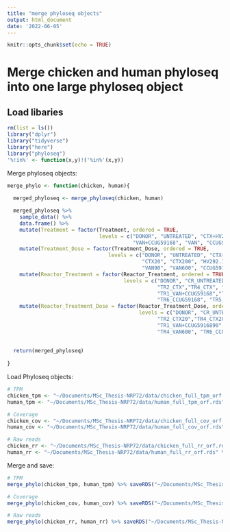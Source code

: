 ```yaml
---
title: "merge phyloseq objects"
output: html_document
date: '2022-06-05'
---
```


```r
knitr::opts_chunk$set(echo = TRUE)
```

# Merge chicken and human phyloseq into one large phyloseq object

## Load libaries

```r
rm(list = ls())
library("dplyr")
library("tidyverse")
library("here")
library("phyloseq")
'%!in%' <- function(x,y)!('%in%'(x,y))
```


Merge phyloseq objects:

```r
merge_phylo <- function(chicken, human){
  
  merged_phyloseq <- merge_phyloseq(chicken, human)

  merged_phyloseq %>% 
    sample_data() %>% 
    data.frame() %>% 
    mutate(Treatment = factor(Treatment, ordered = TRUE, 
                              levels = c("DONOR", "UNTREATED", "CTX+HV292.1", "CTX", "HV292.1", 
                                         "VAN+CCUG59168", "VAN", "CCUG59168"))) %>%
    mutate(Treatment_Dose = factor(Treatment_Dose, ordered = TRUE, 
                                 levels = c("DONOR", "UNTREATED", "CTX+HV292.120", "CTX+HV292.1200",
                                            "CTX20", "CTX200", "HV292.1", "VAN+CCUG5916890", "VAN+CCUG59168600",
                                            "VAN90", "VAN600", "CCUG59168"))) %>%
    mutate(Reactor_Treatment = factor(Reactor_Treatment, ordered = TRUE, 
                                      levels = c("DONOR", "CR_UNTREATED", "TR1_CTX+HV292.1","TR3_CTX+HV292.1", 
                                                 "TR2_CTX","TR4_CTX", "TR3_HV292.1", "TR5_HV292.1", "TR5_VAN+CCUG59168",
                                                 "TR1_VAN+CCUG59168","TR3_VAN+CCUG59168", "TR4_VAN","TR2_VAN", 
                                                 "TR6_CCUG59168", "TR5_CCUG59168"))) %>%
    mutate(Reactor_Treatment_Dose = factor(Reactor_Treatment_Dose, ordered = TRUE,
                                           levels = c("DONOR", "CR_UNTREATED", "TR1_CTX+HV292.120","TR3_CTX+HV292.1200", 
                                                 "TR2_CTX20","TR4_CTX200", "TR3_HV292.1", "TR5_HV292.1", "TR5_VAN+CCUG5916890",
                                                 "TR1_VAN+CCUG5916890","TR3_VAN+CCUG59168600", "TR4_VAN90","TR2_VAN90", 
                                                 "TR4_VAN600", "TR6_CCUG59168", "TR5_CCUG59168"))) -> sample_data(merged_phyloseq) 
    
  
  return(merged_phyloseq)
  
}


```

Load Phyloseq objects:

```r
# TPM
chicken_tpm <- "~/Documents/MSc_Thesis-NRP72/data/chicken_full_tpm_orf.rds" %>% readRDS()
human_tpm <- "~/Documents/MSc_Thesis-NRP72/data/human_full_tpm_orf.rds" %>% readRDS()

# Coverage
chicken_cov <- "~/Documents/MSc_Thesis-NRP72/data/chicken_full_cov_orf.rds" %>% readRDS()
human_cov <- "~/Documents/MSc_Thesis-NRP72/data/human_full_cov_orf.rds" %>% readRDS()

# Raw reads
chicken_rr <- "~/Documents/MSc_Thesis-NRP72/data/chicken_full_rr_orf.rds" %>% readRDS()
human_rr <- "~/Documents/MSc_Thesis-NRP72/data/human_full_rr_orf.rds" %>% readRDS()

```

Merge and save:

```r

# TPM
merge_phylo(chicken_tpm, human_tpm) %>% saveRDS("~/Documents/MSc_Thesis-NRP72/data/chicken_human_tpm_orf.rds")

# Coverage
merge_phylo(chicken_cov, human_cov) %>% saveRDS("~/Documents/MSc_Thesis-NRP72/data/chicken_human_cov_orf.rds")

# Raw reads
merge_phylo(chicken_rr, human_rr) %>% saveRDS("~/Documents/MSc_Thesis-NRP72/data/chicken_human_rr_orf.rds")


```
